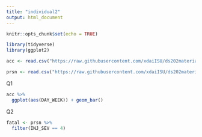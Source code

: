 ```yaml
---
title: "individual2"
output: html_document
---
```


```r
knitr::opts_chunk$set(echo = TRUE)
```

```r
library(tidyverse)
library(ggplot2)

acc <- read.csv("https://raw.githubusercontent.com/xdaiISU/ds202materials/master/hwlabs/fars2017/accident.csv", stringsAsFactors = FALSE)

prsn <- read.csv("https://raw.githubusercontent.com/xdaiISU/ds202materials/master/hwlabs/fars2017/person.csv", stringsAsFactors = FALSE)
```
Q1
```r
acc %>%
  ggplot(aes(DAY_WEEK)) + geom_bar()

```
Q2
```r
fatal <- prsn %>%
  filter(INJ_SEV == 4)
```